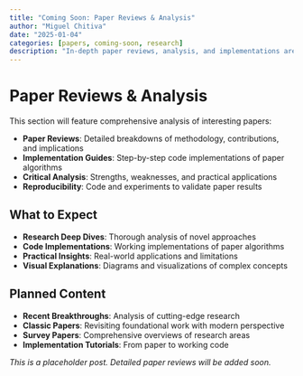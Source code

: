 ```yaml
---
title: "Coming Soon: Paper Reviews & Analysis"
author: "Miguel Chitiva"
date: "2025-01-04"
categories: [papers, coming-soon, research]
description: "In-depth paper reviews, analysis, and implementations are coming soon. This section will cover cutting-edge research in machine learning, deep learning, and data science."
---
```


# Paper Reviews & Analysis

This section will feature comprehensive analysis of interesting papers:

- **Paper Reviews**: Detailed breakdowns of methodology, contributions, and implications
- **Implementation Guides**: Step-by-step code implementations of paper algorithms
- **Critical Analysis**: Strengths, weaknesses, and practical applications
- **Reproducibility**: Code and experiments to validate paper results

## What to Expect

- **Research Deep Dives**: Thorough analysis of novel approaches
- **Code Implementations**: Working implementations of paper algorithms
- **Practical Insights**: Real-world applications and limitations
- **Visual Explanations**: Diagrams and visualizations of complex concepts

## Planned Content

- **Recent Breakthroughs**: Analysis of cutting-edge research
- **Classic Papers**: Revisiting foundational work with modern perspective
- **Survey Papers**: Comprehensive overviews of research areas
- **Implementation Tutorials**: From paper to working code

*This is a placeholder post. Detailed paper reviews will be added soon.*
